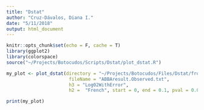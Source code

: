 ```yaml
---
title: "Dstat"
author: "Cruz-Dávalos, Diana I."
date: "5/11/2018"
output: html_document
---
```


```r
knitr::opts_chunk$set(echo = F, cache = T)
library(ggplot2)
library(colorspace)
source("~/Projects/Botocudos/Scripts/Dstat/plot_dstat.R")
```


```r
my_plot <- plot_dstat(directory = "~/Projects/Botocudos/Files/Dstat/fromFlorian/",
                       fileName = "ABBAresult.Observed.txt",
                       h3 = "Log02WithError",
                       h2 =  "French", start = 0, end = 0.1, pval = 0.05)

print(my_plot)
```